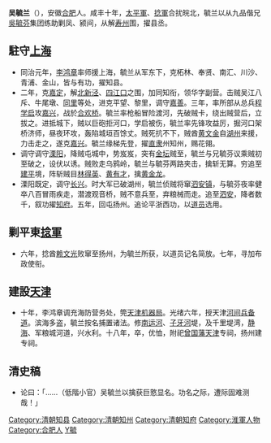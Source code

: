 '''吴毓兰'''（{{bd|1835年||1882年||}}），安徽[[合肥|合肥]]人。咸丰十年，[[太平軍|太平軍]]、[[捻軍|捻軍]]合扰皖北，毓兰以从九品偕兄[[吳毓芬|吳毓芬]]集团练助剿凤、颍间，从解[[寿州|寿州]]围，擢县丞。

==駐守[[上海|上海]]==
*同治元年，[[李鸿章|李鸿章]]率师援上海，毓兰从军东下，克柘林、奉贤、南汇、川沙、青浦、金山，皆与有功，擢知县。
*二年，克[[嘉定区|嘉定]]，解[[北新泾|北新泾]]、[[四江口|四江口]]之围，加同知衔，领华字副营。击贼吴江八斥、牛尾墩、[[同里|同里]]等处，进克平望、黎里，调守[[嘉善|嘉善]]。三年，率所部从总兵[[程学启|程学启]]攻[[嘉兴|嘉兴]]，战於[[合欢桥|合欢桥]]。毓兰率枪船冒险渡河，先破贼卡，绕出贼营后，立拔之。进抵城下，贼以巨砲拒河口，学启被伤，毓兰率先锋攻益厉，掘河口架桥济师，昼夜环攻，轰陷城垣百馀丈。贼死抗不下，贼酋[[黄文金|黄文金]]自[[湖州|湖州]]来援，力击走之，遂克[[嘉兴|嘉兴]]。毓兰缘梯先登，擢[[直隶|直隶]]州知州，赐花翎。
*调守调守[[溧阳|溧阳]]，降贼屯城中，势岌岌，突有[[金坛|金坛]]贼至，毓兰与兄毓芬议乘贼初至破之，设伏以诱。贼败走乌鸦岭，毓兰与毓芬两路夹击，擒斩无算。穷追至[[建平|建平]]境，阵斩贼目[[林得英|林得英]]、[[黄有才|黄有才]]，擒[[黄金龙|黄金龙]]。
*溧阳既定，调守[[长兴|长兴]]。时大军已破湖州，毓兰侦贼将窜[[泗安镇|泗安镇]]，与毓芬夜率健卒八百冒雨疾走，潜渡观音桥，贼不意兵至，弃粮械而走。追至[[泗安|泗安]]，降者数千，叙功擢[[知府|知府]]。五年，回屯扬州。追论平浙西功，以[[道员|道员]]选用。
==剿平東[[捻軍|捻軍]]==
*六年，捻酋[[赖文光|赖文光]]败窜至扬州，为毓兰所获，以道员记名简放。七年，寻加布政使衔。
==建設[[天津|天津]]==
*十年，李鸿章调充海防营务处，筦[[天津机器局|天津机器局]]。光绪六年，授天津[[河间|河间]][[兵备道|兵备道]]。滨海多盗，毓兰按名捕置诸法。修[[南运河|南运河]]、[[子牙河|子牙河]]堤，及千里堤湾，[[靜海縣|静海]]、军粮城河道，兴水利。十八年，卒，优恤，附祀[[曾国藩|曾国藩]][[天津|天津]]专祠，扬州建专祠。

==清史稿==
*论曰：「……（低階小官）吴毓兰以擒获巨憝显名。功名之际，遭际固难测哉！」

{{DEFAULTSORT:Wu}}
[[Category:清朝知县|Category:清朝知县]]
[[Category:清朝知州|Category:清朝知州]]
[[Category:清朝知府|Category:清朝知府]]
[[Category:淮軍人物|Category:淮軍人物]]
[[Category:合肥人|Category:合肥人]]
[[Category:吳姓|Y毓]]